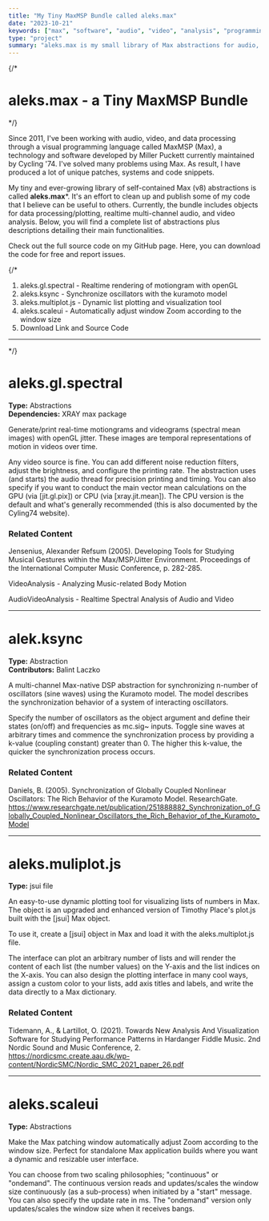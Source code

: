 ```yaml
---
title: "My Tiny MaxMSP Bundle called aleks.max"
date: "2023-10-21"
keywords: ["max", "software", "audio", "video", "analysis", "programming", "jitter", "opengl", "realtime", "mapping", "synchronization", "kuramoto"]
type: "project"
summary: "aleks.max is my small library of Max abstractions for audio, video and data processing. It's an on-going effort to publish some of my Max code that I believe can be useful to others."
---
```

{/* 
# aleks.max - a Tiny MaxMSP Bundle
*/}

Since 2011, I've been working with audio, video, and data processing through a visual programming language called MaxMSP (Max), a technology and software developed by Miller Puckett currently maintained by Cycling '74. I've solved many problems using Max. As result, I have produced a lot of unique patches, systems and code snippets.

My tiny and ever-growing library of self-contained Max (v8) abstractions is called **aleks.max***. It's an effort to clean up and publish some of my code that I believe can be useful to others. Currently, the bundle includes objects for data processing/plotting, realtime multi-channel audio, and video analysis. Below, you will find a complete list of abstractions plus descriptions detailing their main functionalities.

Check out the <MyLink href="https://github.com/aleksati/aleks.max">full source code</MyLink> on my GitHub page. Here, you can download the code for free and report issues.

{/*

1. <MyLink type="toc" href="#aleks.gl.spectral">aleks.gl.spectral</MyLink> - Realtime rendering of motiongram with openGL
2. <MyLink type="toc" href="#aleks.ksync">aleks.ksync</MyLink> - Synchronize oscillators with the kuramoto model
3. <MyLink type="toc" href="#aleks.multiplot.js">aleks.multiplot.js</MyLink> - Dynamic list plotting and visualization tool
4. <MyLink type="toc" href="#aleks.scaleui">aleks.scaleui</MyLink> - Automatically adjust window Zoom according to the window size
5. <MyLink type="toc" href="#download-link-and-source-code">Download Link and Source Code</MyLink> 
---
*/}


# aleks.gl.spectral

**Type:** Abstractions <br/>
**Dependencies:** XRAY max package

Generate/print real-time motiongrams and videograms (spectral mean images) with openGL jitter. These images are temporal representations of motion in videos over time.

Any video source is fine. You can add different noise reduction filters, adjust the brightness, and configure the printing rate. The abstraction uses (and starts) the audio thread for precision printing and timing. You can also specify if you want to conduct the main vector mean calculations on the GPU (via [jit.gl.pix]) or CPU (via [xray.jit.mean]). The CPU version is the default and what's generally recommended (this is also documented by the Cyling74 website).

<MyImage src="aleks-spectral.jpg" alt="aleks.gl.spectral object demonstration" caption="Use aleks.gl.spectral for realtime rendering of motiongram with openGL" />

### Related Content

Jensenius, Alexander Refsum (2005). Developing Tools for Studying Musical Gestures within the Max/MSP/Jitter Environment. Proceedings of the International Computer Music Conference, p. 282-285.

<MyLink href="/works/videoanalysis">VideoAnalysis - Analyzing Music-related Body Motion</MyLink>

<MyLink href="/works/audiovideoanalysis">AudioVideoAnalysis - Realtime Spectral Analysis of Audio and Video</MyLink>

---

# alek.ksync

**Type:** Abstraction <br/>
**Contributors:** <MyLink href="https://balintlaczko.com/">Balint Laczko</MyLink>

A multi-channel Max-native DSP abstraction for synchronizing n-number of oscillators (sine waves) using the Kuramoto model. The model describes the synchronization behavior of a system of interacting oscillators.

Specify the number of oscillators as the object argument and define their states (on/off) and frequencies as mc.sig~ inputs. Toggle sine waves at arbitrary times and commence the synchronization process by providing a k-value (coupling constant) greater than 0. The higher this k-value, the quicker the synchronization process occurs.

<MyImage src="aleks-ksync.png" alt="aleks.ksync object demonstration" caption="Use aleks.ksync to couple and synchronize oscillators with the kuramoto model." />

### Related Content

Daniels, B. (2005). Synchronization of Globally Coupled Nonlinear Oscillators: The Rich Behavior of the Kuramoto Model. ResearchGate. https://www.researchgate.net/publication/251888882_Synchronization_of_Globally_Coupled_Nonlinear_Oscillators_the_Rich_Behavior_of_the_Kuramoto_Model

---

# aleks.muliplot.js

**Type:** jsui file

An easy-to-use dynamic plotting tool for visualizing lists of numbers in Max. The object is an upgraded and enhanced version of Timothy Place's plot.js built with the [jsui] Max object.

To use it, create a [jsui] object in Max and load it with the aleks.multiplot.js file.

The interface can plot an arbitrary number of lists and will render the content of each list (the number values) on the Y-axis and the list indices on the X-axis. You can also design the plotting interface in many cool ways, assign a custom color to your lists, add axis titles and labels, and write the data directly to a Max dictionary.

<MyImage src="aleks-multiplot.jpg" alt="aleks.multiplot object demonstration" caption="Use aleks.multiplot for dynamic list plotting and visualization in Max." />

### Related Content

Tidemann, A., & Lartillot, O. (2021). Towards New Analysis And Visualization Software for Studying Performance Patterns in Hardanger Fiddle Music. 2nd Nordic Sound and Music Conference, 2. https://nordicsmc.create.aau.dk/wp-content/NordicSMC/Nordic_SMC_2021_paper_26.pdf

---

# aleks.scaleui

**Type:** Abstractions

Make the Max patching window automatically adjust Zoom according to the window size. Perfect for standalone Max application builds where you want a dynamic and resizable user interface.

You can choose from two scaling philosophies; "continuous" or "ondemand". The continuous version reads and updates/scales the window size continuously (as a sub-process) when initiated by a "start" message. You can also specify the update rate in ms. The "ondemand" version only updates/scales the window size when it receives bangs.

<MyImage src="aleks-scaleui.jpg" alt="aleks.scaleui object demonstration" caption="Use aleks.scaleui to automatically adjust window Zoom according to the window size in Max." />

<br />